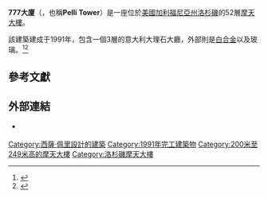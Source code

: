 {{Infobox building
| name = 777大廈
| image = 777 Tower Los Angeles Pelli LC-HS503-502.jpg
| image_size = 250px
| caption =
| status = 完成
| alternate_names = 7th + FIG<br>Citicorp Center<br>Pelli Tower
| location_country = {{USA}}
| location_city    = [[洛杉磯|洛杉磯]]
| address = {{USA}}[[加州|加州]][[洛杉磯|洛杉磯]]South Figueroa Street 777號
| latd = 34.04845
| longd = -118.26138
| iso_region = US-CA
| coordinates_display= title
| start_date = 1988年
| completion_date = 1991年
| building_type = 商業辦公樓
| roof = {{convert|220.98|m|abbr=on}}
| floor_count = 55
| elevator_count = 33
| cost = 2億5千萬美元
| floor_area = {{convert|1025000|sqft|abbr=on}}
| architect = [[西薩·佩里|西薩·佩里]]
| structural_engineer=
| main_contractor =
| developer = South Figueroa Plaza Associates
| owner = [[布克菲爾德商業地產公司|布克菲爾德商業地產公司]]
| management =
| references = <ref>{{ctbuh|1233}}</ref><ref>{{emporis|116474}}</ref><ref>{{skyscraperpage|2458}}</ref><ref>{{structurae|}}</ref>
}}

'''777大廈'''（{{lang-en|'''777 Tower'''}}，也稱'''Pelli Tower'''）是一座位於[[美國|美國]][[加利福尼亞州|加利福尼亞州]][[洛杉磯|洛杉磯]]的52層[[摩天大樓|摩天大樓]]。

該建築建成于1991年，包含一個3層的意大利大理石大廳，外部則是[[白合金|白合金]]以及玻璃。<ref>{{cite news|author=Leon Whiteson|title=Pelli Stretches His Skin to New Heights|url=http://articles.latimes.com/1990-04-08/news/vw-1598_1_stretched-skin-style|work=Los Angeles Times|date=April 8, 1990|accessdate=3 September 2010|archive-date=2012-10-22|archive-url=https://web.archive.org/web/20121022093933/http://articles.latimes.com/1990-04-08/news/vw-1598_1_stretched-skin-style|dead-url=no}}</ref><ref>{{cite news | author=Roger Vincent | title=New York firm soon to be downtown L.A.'s biggest landlord | url=http://www.latimes.com/business/la-fi-downtown-skyscraper-sale-20130426,0,4465783.story | work=Los Angeles Times | date=April 26, 2013 | accessdate=28 April 2013 | archive-date=2013-04-28 | archive-url=https://web.archive.org/web/20130428084646/http://www.latimes.com/business/la-fi-downtown-skyscraper-sale-20130426,0,4465783.story | dead-url=no }}</ref>

==參考文獻==
{{Reflist}}

==外部連結==
*{{Official website|http://www.mpgoffice.com/777Tower/index.php}} {{en icon}}

[[Category:西薩·佩里設計的建築|Category:西薩·佩里設計的建築]]
[[Category:1991年完工建築物|Category:1991年完工建築物]]
[[Category:200米至249米高的摩天大樓|Category:200米至249米高的摩天大樓]]
[[Category:洛杉磯摩天大樓|Category:洛杉磯摩天大樓]]